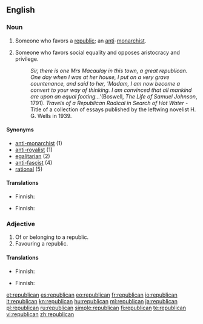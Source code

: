 {{also|Republican}}
==English==

===Noun===
{{en-noun}}

# Someone who favors a [[republic]]; an [[anti]]-[[monarchist]].
# {{context|history|politics}} Someone who favors social equality and opposes aristocracy and privilege.
#: ''Sir, there is one Mrs Macaulay in this town, a great republican.  One day when I was at her house, I put on a very grave countenance, and said to her, 'Madam, I am now become a convert to your way of thinking.  I am convinced that all mankind are upon an equal footing...' ''(Boswell, ''The Life of Samuel Johnson'', 1791).   ''Travels of a Republican Radical in Search of Hot Water'' - Title of a collection of essays published by the leftwing novelist H. G. Wells in 1939.

====Synonyms====
* [[anti-monarchist]] (1)
* [[anti-royalist]] (1)
* [[egalitarian]] (2)
* [[anti-fascist]] (4)
* [[rational]] (5)

====Translations====
{{trans-top|someone who favors a republic}}
* Finnish: {{t-|fi|tasavaltalainen}}
{{trans-mid}}
{{trans-bottom}}

{{trans-top|historic: someone who favors social equality}}
* Finnish: {{t-|fi|tasavaltalainen}}
{{trans-mid}}
{{trans-bottom}}

===Adjective===
{{en-adj}}

# Of or belonging to a republic.
# Favouring a republic.

====Translations====
{{trans-top|of or belonging to a republic}}
* Finnish: {{t-|fi|tasavaltalainen}}
{{trans-mid}}
{{trans-bottom}}

{{trans-top|favoring a republic}}
* Finnish: {{t-|fi|tasavaltalainen}}
{{trans-mid}}
{{trans-bottom}}

[[et:republican]]
[[es:republican]]
[[eo:republican]]
[[fr:republican]]
[[io:republican]]
[[it:republican]]
[[kn:republican]]
[[hu:republican]]
[[ml:republican]]
[[ja:republican]]
[[pl:republican]]
[[ru:republican]]
[[simple:republican]]
[[fi:republican]]
[[te:republican]]
[[vi:republican]]
[[zh:republican]]